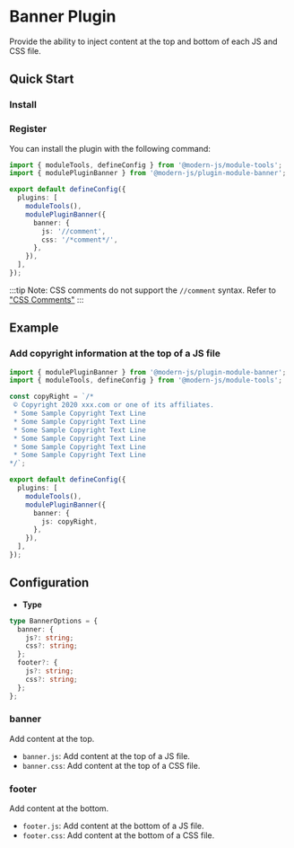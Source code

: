 # Banner Plugin

Provide the ability to inject content at the top and bottom of each JS and CSS file.

## Quick Start

### Install


<PackageManagerTabs command="add @modern-js/plugin-module-banner -D" />

### Register

You can install the plugin with the following command:

```ts
import { moduleTools, defineConfig } from '@modern-js/module-tools';
import { modulePluginBanner } from '@modern-js/plugin-module-banner';

export default defineConfig({
  plugins: [
    moduleTools(),
    modulePluginBanner({
      banner: {
        js: '//comment',
        css: '/*comment*/',
      },
    }),
  ],
});
```

:::tip
Note: CSS comments do not support the `//comment` syntax. Refer to ["CSS Comments"](https://developer.mozilla.org/en-US/docs/Web/CSS/Comments)
:::

## Example

### Add copyright information at the top of a JS file

```ts
import { modulePluginBanner } from '@modern-js/plugin-module-banner';
import { moduleTools, defineConfig } from '@modern-js/module-tools';

const copyRight = `/*
 © Copyright 2020 xxx.com or one of its affiliates.
 * Some Sample Copyright Text Line
 * Some Sample Copyright Text Line
 * Some Sample Copyright Text Line
 * Some Sample Copyright Text Line
 * Some Sample Copyright Text Line
 * Some Sample Copyright Text Line
*/`;

export default defineConfig({
  plugins: [
    moduleTools(),
    modulePluginBanner({
      banner: {
        js: copyRight,
      },
    }),
  ],
});
```

## Configuration

- **Type**

```ts
type BannerOptions = {
  banner: {
    js?: string;
    css?: string;
  };
  footer?: {
    js?: string;
    css?: string;
  };
};
```

### banner

Add content at the top.

- `banner.js`: Add content at the top of a JS file.
- `banner.css`: Add content at the top of a CSS file.

### footer

Add content at the bottom.

- `footer.js`: Add content at the bottom of a JS file.
- `footer.css`: Add content at the bottom of a CSS file.
